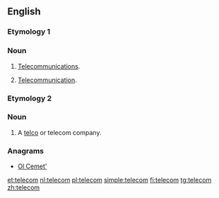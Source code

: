 ==English==

===Etymology 1===
{{abbreviation of|lang=en|telecommunications}}

===Noun===
{{en-noun}}

# {{context|informal|lang=en}} [[telecommunications|Telecommunications]].
# {{context|informal|lang=en}} [[telecommunication|Telecommunication]].

===Etymology 2===
{{abbreviation of|lang=en|[[telephone]] [[company]]}}

===Noun===
{{en-noun}}

# {{context|informal|lang=en}} A [[telco]] {{gloss|[[phone]] company}} or telecom company.

===Anagrams===
* [[Ol Cemet'#English|Ol Cemet']]

[[et:telecom]]
[[nl:telecom]]
[[pl:telecom]]
[[simple:telecom]]
[[fi:telecom]]
[[tg:telecom]]
[[zh:telecom]]